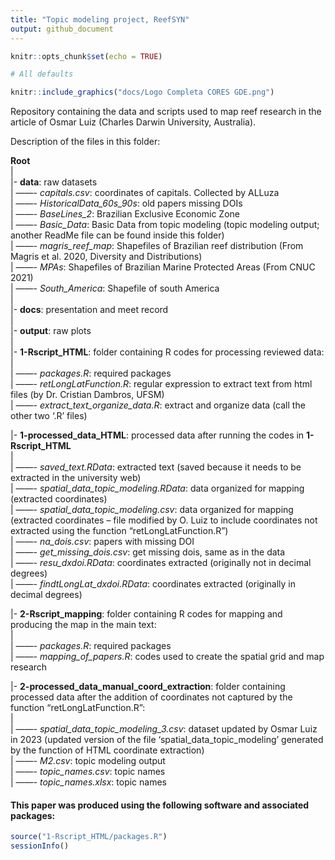```yaml
---
title: "Topic modeling project, ReefSYN"
output: github_document
---
```



<!-- README.md is generated from README.Rmd. Please edit that file -->

<!-- badges: start -->
<!-- badges: end -->



```r
knitr::opts_chunk$set(echo = TRUE)
```

```r
# All defaults

knitr::include_graphics("docs/Logo Completa CORES GDE.png")

```

  
Repository containing the data and scripts used to map reef research in the article of Osmar Luiz (Charles Darwin University, Australia).

Description of the files in this folder:

**Root**  
|  
|- **data**: raw datasets  
  | -------  *capitals.csv*: coordinates of capitals. Collected by ALLuza  
  | -------  *HistoricalData_60s_90s*: old papers missing DOIs  
  | -------  *BaseLines_2*: Brazilian Exclusive Economic Zone    
  | -------  *Basic_Data*: Basic Data from topic modeling (topic modeling output; another ReadMe file can be found inside this folder)    
  | -------  *magris_reef_map*: Shapefiles of Brazilian reef distribution (From Magris et al. 2020, Diversity and Distributions)     
  | -------  *MPAs*: Shapefiles of Brazilian Marine Protected Areas (From CNUC 2021)    
  | -------  *South_America*: Shapefile of south America    
|    
|- **docs**: presentation and meet record    
|    
|- **output**: raw plots    
|    
|- **1-Rscript_HTML**: folder containing R codes for processing reviewed data:    
  |    
  | -------  *packages.R*: required packages    
  | -------  *retLongLatFunction.R*: regular expression to extract text from html files (by Dr. Cristian Dambros, UFSM)    
  | -------  *extract_text_organize_data.R*: extract and organize data (call the other two '.R' files)    
    
|- **1-processed_data_HTML**: processed data after running the codes in **1-Rscript_HTML**    
  |    
  | ------- *saved_text.RData*: extracted text (saved because it needs to be extracted in the university web)    
  | ------- *spatial_data_topic_modeling.RData*: data organized for mapping (extracted coordinates)    
  | ------- *spatial_data_topic_modeling.csv*: data organized for mapping (extracted coordinates -- file modified by O. Luiz to include coordinates not extracted using the function "retLongLatFunction.R")    
  | ------- *na_dois.csv*: papers with missing DOI    
  | ------- *get_missing_dois.csv*: get missing dois, same as in the data    
  | ------- *resu_dxdoi.RData*: coordinates extracted (originally not in decimal degrees)    
  | ------- *findtLongLat_dxdoi.RData*: coordinates extracted (originally in decimal degrees)    
    
|- **2-Rscript_mapping**: folder containing R codes for mapping and producing the map in the main text:    
  |    
  | -------  *packages.R*: required packages    
  | -------  *mapping_of_papers.R*: codes used to create the spatial grid and map research    
    
|- **2-processed_data_manual_coord_extraction**: folder containing processed data after the addition of coordinates not captured by the function "retLongLatFunction.R":    
  |    
  | ------- *spatial_data_topic_modeling_3.csv*: dataset updated by Osmar Luiz in 2023 (updated version of the file 'spatial_data_topic_modeling'  generated by the function of HTML coordinate extraction)    
  | ------- *M2.csv*: topic modeling output    
  | ------- *topic_names.csv*: topic names    
  | ------- *topic_names.xlsx*: topic names    


<!-- badges: start -->
<!-- badges: end -->


#### This paper was produced using the following software and associated packages:

```r

source("1-Rscript_HTML/packages.R")
sessionInfo()


```

